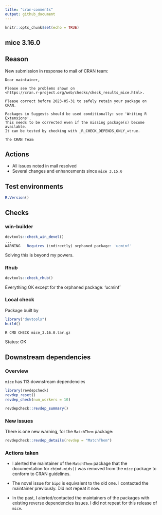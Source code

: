 ```yaml
---
title: "cran-comments"
output: github_document
---
```


```r
knitr::opts_chunk$set(echo = TRUE)
```

## mice 3.16.0

## Reason

New submission in response to mail of CRAN team:

```
Dear maintainer,

Please see the problems shown on
<https://cran.r-project.org/web/checks/check_results_mice.html>.

Please correct before 2023-05-31 to safely retain your package on CRAN.

Packages in Suggests should be used conditionally: see 'Writing R Extensions'.
This needs to be corrected even if the missing package(s) become available.
It can be tested by checking with _R_CHECK_DEPENDS_ONLY_=true.

The CRAN Team
``` 

## Actions

- All issues noted in mail resolved
- Several changes and enhancements since `mice 3.15.0`

## Test environments

```r
R.Version()
```

## Checks

### win-builder

```r
devtools::check_win_devel()
...
WARNING   Requires (indirectly) orphaned package: 'ucminf'
```

Solving this is beyond my powers.

### Rhub

```r
devtools::check_rhub()
```

Everything OK except for the orphaned package: 'ucminf'

### Local check

Package built by

```r
library("devtools")
build()
```

```bash
R CMD CHECK mice_3.16.0.tar.gz
```

Status: OK

## Downstream dependencies

### Overview

`mice` has 113 downstream dependencies

```r
library(revdepcheck)
revdep_reset()
revdep_check(num_workers = 10)
```

```r
revdepcheck::revdep_summary()
```

### New issues

There is one new warning, for the `MatchThem` package:

```r
revdepcheck::revdep_details(revdep = "MatchThem")
```

### Actions taken

- I alerted the maintainer of the `MatchThem` package that the
  documentation for `cbind.mids()` was removed from the `mice` package
  to conform to CRAN guidelines.

- The novel issue for `bipd` is equivalent to the old one. I contacted the maintainer previously. Did not repeat it now.

- In the past, I alerted/contacted the maintainers of the packages with existing reverse dependencies issues. I did not repeat for this
  release of `mice`.
